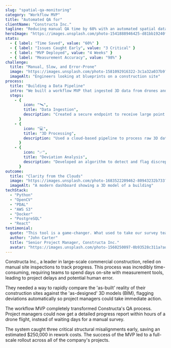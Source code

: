 ```yaml
---
slug: "spatial-qa-monitoring"
category: "Workflow MVP"
title: "Automated QA for"
clientName: "Constructa Inc."
tagline: "Reducing manual QA time by 60% with an automated spatial data analysis pipeline."
heroImage: "https://images.unsplash.com/photo-1541888946425-d81bb19240f5?auto=format&fit=crop&w=2940&q=80"
stats:
  - { label: "Time Saved", value: "60%" }
  - { label: "Issues Caught Early", value: "3 Critical" }
  - { label: "MVP Deployed", value: "4 Weeks" }
  - { label: "Measurement Accuracy", value: "98%" }
challenge:
  title: "Manual, Slow, and Error-Prone"
  image: "https://images.unsplash.com/photo-1581092916322-3c1a32a037b9?auto=format&fit=crop&w=1400&q=80"
  imageAlt: "Engineers looking at blueprints on a construction site"
process:
  title: "Building a Data Pipeline"
  intro: "We built a workflow MVP that ingested 3D data from drones and terrestrial scanners, processed it, and delivered actionable insights."
  steps:
    - {
        icon: "🛰️",
        title: "Data Ingestion",
        description: "Created a secure endpoint to receive large point cloud and photogrammetry data from various on-site scanning devices.",
      }
    - {
        icon: "💻",
        title: "3D Processing",
        description: "Used a cloud-based pipeline to process raw 3D data, aligning it with the project's master BIM model for comparison.",
      }
    - {
        icon: "✅",
        title: "Deviation Analysis",
        description: "Developed an algorithm to detect and flag discrepancies between the model and the scan, generating a visual exception report.",
      }
outcome:
  title: "Clarity from the Clouds"
  image: "https://images.unsplash.com/photo-1683522209462-80943232b733?auto=format&fit=crop&w=1400&q=80"
  imageAlt: "A modern dashboard showing a 3D model of a building"
techStack:
  - "Python"
  - "OpenCV"
  - "PDAL"
  - "AWS S3"
  - "Docker"
  - "PostgreSQL"
  - "React"
testimonial:
  quote: "This tool is a game-changer. What used to take our survey team a week, we now get in an afternoon. The level of detail and accuracy is something we could only dream of before."
  author: "John Carter"
  title: "Senior Project Manager, Constructa Inc."
  avatar: "https://images.unsplash.com/photo-1560250097-0b93528c311a?auto=format&fit=crop&w=100&h=100&q=80"
---
```


Constructa Inc., a leader in large-scale commercial construction, relied on manual site inspections to track progress. This process was incredibly time-consuming, requiring teams to spend days on-site with measurement tools, leading to project delays and potential human error.

They needed a way to rapidly compare the 'as-built' reality of their construction sites against the 'as-designed' 3D models (BIM), flagging deviations automatically so project managers could take immediate action.

<!--section-break-->

The workflow MVP completely transformed Constructa's QA process. Project managers could now get a detailed progress report within hours of a drone flight, instead of waiting days for a manual survey.

The system caught three critical structural misalignments early, saving an estimated $250,000 in rework costs. The success of the MVP led to a full-scale rollout across all of the company's projects.
